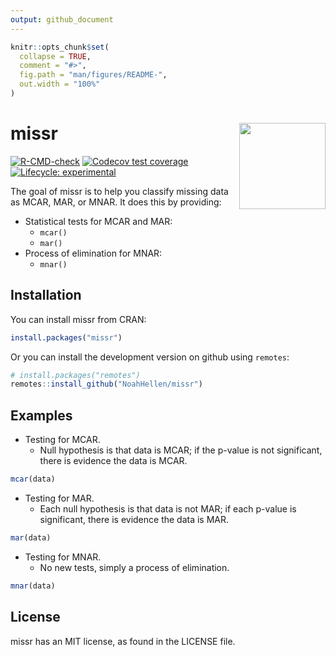 ```yaml
---
output: github_document
---
```


<!-- README.md is generated from README.Rmd. Please edit that file -->

```r
knitr::opts_chunk$set(
  collapse = TRUE,
  comment = "#>",
  fig.path = "man/figures/README-",
  out.width = "100%"
)
```

# missr <img src="man/figures/logo.png" align="right" height="138" /></a>

<!-- badges: start -->
[![R-CMD-check](https://github.com/NoahHellen/missr/actions/workflows/R-CMD-check.yaml/badge.svg)](https://github.com/NoahHellen/missr/actions/workflows/R-CMD-check.yaml)
[![Codecov test coverage](https://codecov.io/gh/NoahHellen/missr/graph/badge.svg)](https://app.codecov.io/gh/NoahHellen/missr)
[![Lifecycle: experimental](https://img.shields.io/badge/lifecycle-experimental-orange.svg)](https://lifecycle.r-lib.org/articles/stages.html#experimental)
<!-- badges: end -->

The goal of missr is to help you classify missing data as MCAR, MAR, or MNAR. It does this by providing:

- Statistical tests for MCAR and MAR:
    - `mcar()`
    - `mar()`
- Process of elimination for MNAR:
    - `mnar()`

## Installation

You can install missr from CRAN:

```r
install.packages("missr")
```

Or you can install the development version on github using `remotes`:

```r
# install.packages("remotes")
remotes::install_github("NoahHellen/missr")
```

## Examples

- Testing for MCAR.
    - Null hypothesis is that data is MCAR; if the p-value is not significant, there is evidence the data is MCAR.

```r
mcar(data)
```

- Testing for MAR.
    - Each null hypothesis is that data is not MAR; if each p-value is significant, there is evidence the data is MAR.

```r
mar(data)
```

- Testing for MNAR.
    - No new tests, simply a process of elimination.

```r
mnar(data)
```

## License

missr has an MIT license, as found in the LICENSE file.

